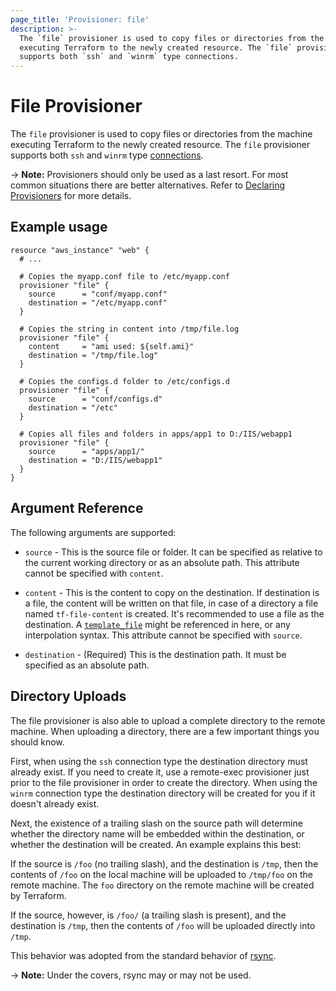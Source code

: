 ```yaml
---
page_title: 'Provisioner: file'
description: >-
  The `file` provisioner is used to copy files or directories from the machine
  executing Terraform to the newly created resource. The `file` provisioner
  supports both `ssh` and `winrm` type connections.
---
```


# File Provisioner

The `file` provisioner is used to copy files or directories from the machine
executing Terraform to the newly created resource. The `file` provisioner
supports both `ssh` and `winrm` type [connections](/language/resources/provisioners/connection).

-> **Note:** Provisioners should only be used as a last resort. For most
common situations there are better alternatives. Refer to
[Declaring Provisioners](/language/resources/provisioners/syntax) for more details.

## Example usage

```hcl
resource "aws_instance" "web" {
  # ...

  # Copies the myapp.conf file to /etc/myapp.conf
  provisioner "file" {
    source      = "conf/myapp.conf"
    destination = "/etc/myapp.conf"
  }

  # Copies the string in content into /tmp/file.log
  provisioner "file" {
    content     = "ami used: ${self.ami}"
    destination = "/tmp/file.log"
  }

  # Copies the configs.d folder to /etc/configs.d
  provisioner "file" {
    source      = "conf/configs.d"
    destination = "/etc"
  }

  # Copies all files and folders in apps/app1 to D:/IIS/webapp1
  provisioner "file" {
    source      = "apps/app1/"
    destination = "D:/IIS/webapp1"
  }
}
```

## Argument Reference

The following arguments are supported:

* `source` - This is the source file or folder. It can be specified as
  relative to the current working directory or as an absolute path. This
  attribute cannot be specified with `content`.

* `content` - This is the content to copy on the destination. If destination is a file,
  the content will be written on that file, in case of a directory a file named
  `tf-file-content` is created. It's recommended to use a file as the destination. A
  [`template_file`](https://registry.terraform.io/providers/hashicorp/template/latest/docs/data-sources/file) might be referenced in here, or
  any interpolation syntax. This attribute cannot be specified with `source`.

* `destination` - (Required) This is the destination path. It must be specified as an
  absolute path.

## Directory Uploads

The file provisioner is also able to upload a complete directory to the remote machine.
When uploading a directory, there are a few important things you should know.

First, when using the `ssh` connection type the destination directory must already exist.
If you need to create it, use a remote-exec provisioner just prior to the file provisioner
in order to create the directory. When using the `winrm` connection type the destination
directory will be created for you if it doesn't already exist.

Next, the existence of a trailing slash on the source path will determine whether the
directory name will be embedded within the destination, or whether the destination will
be created. An example explains this best:

If the source is `/foo` (no trailing slash), and the destination is `/tmp`, then the contents
of `/foo` on the local machine will be uploaded to `/tmp/foo` on the remote machine. The
`foo` directory on the remote machine will be created by Terraform.

If the source, however, is `/foo/` (a trailing slash is present), and the destination is
`/tmp`, then the contents of `/foo` will be uploaded directly into `/tmp`.

This behavior was adopted from the standard behavior of
[rsync](https://linux.die.net/man/1/rsync).

-> **Note:** Under the covers, rsync may or may not be used.
